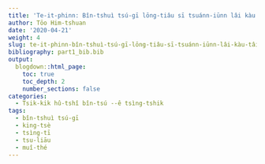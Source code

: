 ```yaml
---
title: 'Te-it-phinn: Bîn-tshuì tsú-gī lōng-tiâu sī tsuánn-iūnn lâi kàu Tâi-uân'
author: Tōo Him-tshuan
date: '2020-04-21'
weight: 4
slug: te-it-phinn-bîn-tshuì-tsú-gī-lōng-tiâu-sī-tsuánn-iūnn-lâi-kàu-tâi-uân
bibliography: part1_bib.bib
output:
  blogdown::html_page:
    toc: true
    toc_depth: 2
    number_sections: false
categories:
  - Tsik-ki̍k hû-tshî bîn-tsú --ê tsìng-tshik
tags:
  - bîn-tshuì tsú-gī
  - king-tsè
  - tsìng-tī
  - tsu-liāu
  - muî-thé
---
```





